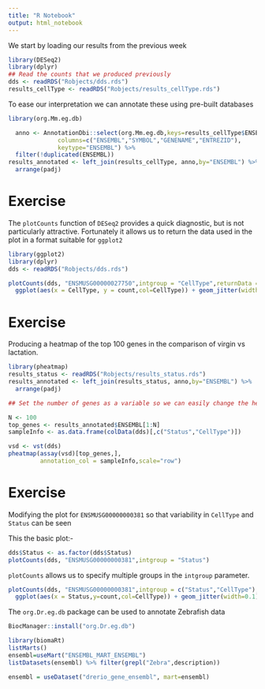 ```yaml
---
title: "R Notebook"
output: html_notebook
---
```


We start by loading our results from the previous week

```r
library(DESeq2)
library(dplyr)
## Read the counts that we produced previously
dds <- readRDS("Robjects/dds.rds")
results_cellType <- readRDS("Robjects/results_cellType.rds")
```

To ease our interpretation we can annotate these using pre-built databases

```r
library(org.Mm.eg.db)

  anno <- AnnotationDbi::select(org.Mm.eg.db,keys=results_cellType$ENSEMBL,
              columns=c("ENSEMBL","SYMBOL","GENENAME","ENTREZID"),
              keytype="ENSEMBL") %>% 
  filter(!duplicated(ENSEMBL))
results_annotated <- left_join(results_cellType, anno,by="ENSEMBL") %>% 
  arrange(padj)
```


# Exercise

The `plotCounts` function of `DESeq2` provides a quick diagnostic, but is not particularly attractive. Fortunately it allows us to return the data used in the plot in a format suitable for `ggplot2`

```r
library(ggplot2)
library(dplyr)
dds <- readRDS("Robjects/dds.rds")

plotCounts(dds, "ENSMUSG00000027750",intgroup = "CellType",returnData = TRUE) %>% 
  ggplot(aes(x = CellType, y = count,col=CellType)) + geom_jitter(width=0.1) + scale_y_log10()

```

# Exercise

Producing a heatmap of the top 100 genes in the comparison of virgin vs lactation.

```r
library(pheatmap)
results_status <- readRDS("Robjects/results_status.rds")
results_annotated <- left_join(results_status, anno,by="ENSEMBL") %>% 
  arrange(padj)

## Set the number of genes as a variable so we can easily change the heatmap

N <- 100
top_genes <- results_annotated$ENSEMBL[1:N]
sampleInfo <- as.data.frame(colData(dds)[,c("Status","CellType")])

vsd <- vst(dds)
pheatmap(assay(vsd)[top_genes,],
         annotation_col = sampleInfo,scale="row")
```

# Exercise

Modifying the plot for `ENSMUSG00000000381` so that variability in `CellType` and `Status` can be seen

This the basic plot:-

```r
dds$Status <- as.factor(dds$Status)
plotCounts(dds, "ENSMUSG00000000381",intgroup = "Status")
```

`plotCounts` allows us to specify multiple groups in the `intgroup` parameter.

```r
plotCounts(dds, "ENSMUSG00000000381",intgroup = c("Status","CellType"),returnData = TRUE) %>% 
  ggplot(aes(x = Status,y=count,col=CellType)) + geom_jitter(width=0.1) + scale_y_log10()

```

The `org.Dr.eg.db` package can be used to annotate Zebrafish data

```r
BiocManager::install("org.Dr.eg.db")
```

```r
library(biomaRt)
listMarts()
ensembl=useMart("ENSEMBL_MART_ENSEMBL")
listDatasets(ensembl) %>% filter(grepl("Zebra",description))
```

```r
ensembl = useDataset("drerio_gene_ensembl", mart=ensembl)
```

